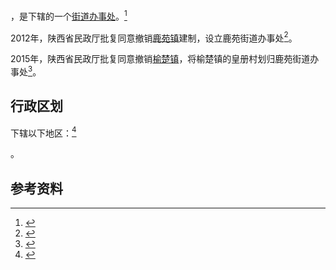 {{中国乡级行政区|61/01/26/100/000}}

'''{{PAGENAMEBASE}}'''，是{{PRC admin/fullname|61/01/26/100/000|3}}下辖的一个[[街道办事处|街道办事处]]。<ref>{{PRC admin/ref sgc|{{PRC admin/parent|61/01/26/100/000}}}}</ref>

2012年，陕西省民政厅批复同意撤销[[鹿苑镇|鹿苑镇]]建制，设立鹿苑街道办事处<ref>{{Cite web |url=http://shaanxi.mca.gov.cn/article/tzgg/201207/20120700329187.shtml |title=陕西省民政厅关于撤销西安市高陵县鹿苑镇等3个乡（镇）建制分别设立为街道办事处的批复（陕民办发〔2012〕90号） |access-date=2017-09-13 |archive-url=https://web.archive.org/web/20170913183644/http://shaanxi.mca.gov.cn/article/tzgg/201207/20120700329187.shtml |archive-date=2017-09-13 |dead-url=yes }}</ref>。

2015年，陕西省民政厅批复同意撤销[[榆楚镇|榆楚镇]]，将榆楚镇的皇册村划归鹿苑街道办事处<ref>{{Cite web |url=http://news.xinhuanet.com/local/2015-06/28/c_127959075.htm |title=陕西省民政厅关于陕西省乡镇行政区划调整的公告 |accessdate=2017-09-13 |archive-date=2017-09-13 |archive-url=https://web.archive.org/web/20170913183916/http://news.xinhuanet.com/local/2015-06/28/c_127959075.htm |dead-url=no }}</ref>。

== 行政区划 ==

{{PAGENAMEBASE}}下辖以下地区：<ref>{{PRC admin/ref sgc|61/01/26/100/000}}</ref>

{{PRC admin/children|61/01/26/100/000}}。

== 参考资料 ==

{{reflist}}

{{行政区划小作品}}
{{PRC admin/navcat|61/01/26/100/000}}